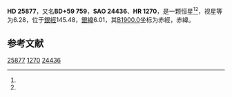 {{Starbox begin
| name = HD 25877
}}
{{Starbox observe
| epoch = [[J2000.0|J2000.0]]
| constell = {{星座名待查}}<ref name=SIMBAD>{{cite web
 | url=http://simbad.u-strasbg.fr/simbad/sim-id?Ident=HR+1270
 | title =Pulsating variable Star
 | publisher=Centre de Données astronomiques de Strasbourg
 | work=SIMBAD
 | accessdate=2012-07-13}}</ref><ref name=DATA>{{cite web
 | url=http://vizier.u-strasbg.fr/viz-bin/VizieR-5?-out.add=.&-source=5050&-corr=PK=HR&-out.max=9999&HR=1270
 | title=VizieR Detailed Page
 | accessdate=2012-07-13
 | archive-date=2019-02-16
 | archive-url=https://web.archive.org/web/20190216104359/http://vizier.u-strasbg.fr/viz-bin/VizieR-5?-out.add=.&-source=5050&-corr=PK=HR&-out.max=9999&HR=1270
 | dead-url=no
 }}</ref>
| 星官 = 
| ra = {{RA|4|9|27.6}}<ref name=SIMBAD /><ref name=DATA />
| dec = {{DEC|+59|54|29}}<ref name=SIMBAD /><ref name=DATA />
| appmag_v = 6.28<ref name=SIMBAD /><ref name=DATA />
}}
{{Starbox character
| class = G8IIa<ref name=SIMBAD /><ref name=DATA />
| b-v = 1.14<ref name=SIMBAD /><ref name=DATA />
| u-b = 0.92<ref name=SIMBAD /><ref name=DATA />
| r-i = <ref name=SIMBAD /><ref name=DATA />
| variable = 
}}
{{Starbox astrometry
| radial_v = 0.92
| prop_mo_ra = -14
| parallax = 
| p_error = 
}}
{{Starbox catalog
| names =BD+59 759，[[SAO星表|SAO]] 24436，[[HD星表|HD]] 25877，[[HR星表|HR]] 1270}}
{{Starbox reference |Simbad=HR+1270}}
{{Starbox end}}

'''HD 25877'''，又名'''BD+59 759'''，'''SAO 24436'''、'''HR 1270'''，是一颗恒星<ref name=SIMBAD /><ref name=DATA />，视星等为6.28，位于[[銀道座標系|銀經]]145.48，[[銀道座標系|銀緯]]6.01，其[[B1900.0|B1900.0]]坐标为赤經{{RA|4|0|59.1}}，赤緯{{DEC|+59|6.01|27}}。

== 参考文献 ==
{{reflist}}

{{star-stub}}

[[Category:HD和HDE天體|25877]]
[[Category:HR天體|1270]]
[[Category:SAO天體|24436]]